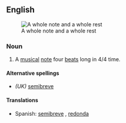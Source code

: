 {{wikipedia}}
== English ==
[[Image:Whole note and rest.png|thumb|right|A whole note and a whole rest]]
=== Noun ===
{{en-noun}}

# {{music}} A [[musical]] [[note]] four [[beat]]s long in 4/4 time.

==== Alternative spellings ====
* ''(UK)'' [[semibreve]]

==== Translations ====
{{top}}
*Spanish: [[semibreve]] {{f}}, [[redonda]] {{f}}
{{mid}}
{{bottom}}